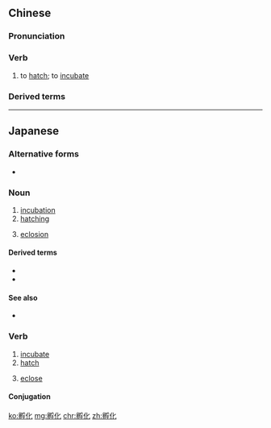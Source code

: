 ==Chinese==
{{zh-forms}}

===Pronunciation===
{{zh-pron
|m=fūhuà
|c=fu1 faa3
|cat=v
}}

===Verb===
{{zh-verb}}

# to [[hatch]]; to [[incubate]]

===Derived terms===
{{zh-der|孵化場|孵化器}}

----

==Japanese==
{{wikipedia|lang=ja}}
{{ja-kanjitab|ふ|か|yomi=o}}

===Alternative forms===
* {{l/ja|ふ化}}

===Noun===
{{ja-noun|ふか}}

# [[incubation]]
# [[hatching]]
# {{lb|ja|biology|sort=ふか}} [[eclosion]]

====Derived terms====
* {{ja-r|孵化器|ふかき}}
* {{ja-r|孵化場|ふかじょう}}

====See also====
* {{ja-r|羽化|うか}}

===Verb===
{{ja-verb-suru|ふか}}

# [[incubate]]
# [[hatch]]
# {{lb|ja|biology|sort=ふか}} [[eclose]]

====Conjugation====
{{ja-suru|ふか}}

[[ko:孵化]]
[[mg:孵化]]
[[chr:孵化]]
[[zh:孵化]]